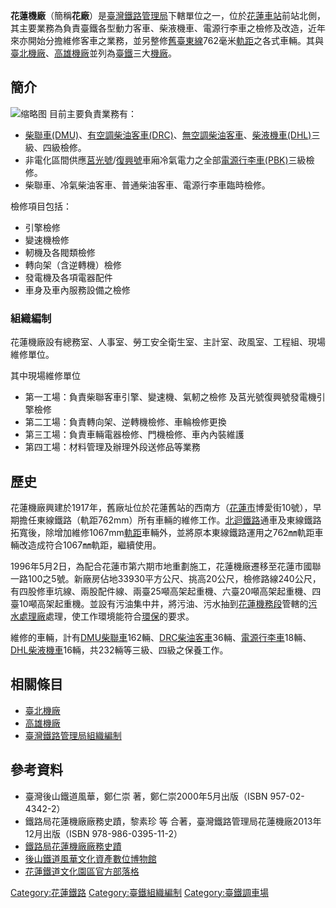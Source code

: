 {{Distinguish|花蓮機場}}
{{coord|23.995747|121.603036|display=title|region:TW_type:rail}} 
'''花蓮機廠'''（簡稱'''花廠'''）是[[臺灣鐵路管理局|臺灣鐵路管理局]]下轄單位之一，位於[[花蓮車站|花蓮車站]]前站北側，其主要業務為負責臺鐵各型動力客車、柴液機車、電源行李車之檢修及改造，近年來亦開始分擔維修客車之業務，並另整修[[臺東線|舊臺東線]]762毫米[[軌距|軌距]]之各式車輛。其與[[臺北機廠|臺北機廠]]、[[高雄機廠|高雄機廠]]並列為[[台灣鐵路|臺鐵]]三大[[機廠|機廠]]。

==簡介==
[[File:TRA_DH210_in_Hualien_Depot_20010717.jpg|缩略图]]
目前主要負責業務有：
*[[臺鐵柴聯車|柴聯車(DMU)]]、[[台鐵DR1000型柴油客車|有空調柴油客車(DRC)]]、[[台鐵柴油客車|無空調柴油客車]]、[[台鐵柴液機車|柴液機車(DHL)]]三級、四級檢修。
*非電化區間供應[[莒光號|莒光號]]/[[復興號列車|復興號]]車廂冷氣電力之全部[[台鐵電源行李車|電源行李車(PBK)]]三級檢修。
*柴聯車、冷氣柴油客車、普通柴油客車、電源行李車臨時檢修。

檢修項目包括：
*引擎檢修
*變速機檢修
*軔機及各閥類檢修
*轉向架（含逆轉機）檢修
*發電機及各項電器配件
*車身及車內服務設備之檢修

===組織編制===
花蓮機廠設有總務室、人事室、勞工安全衛生室、主計室、政風室、工程組、現場維修單位。

其中現場維修單位
*第一工場：負責柴聯客車引擎、變速機、氣軔之檢修 及莒光號復興號發電機引擎檢修
*第二工場：負責轉向架、逆轉機檢修、車輪檢修更換
*第三工場：負責車輛電器檢修、門機檢修、車內內裝維護
*第四工場：材料管理及辦理外段送修品等業務

==歷史==
花蓮機廠興建於1917年，舊廠址位於花蓮舊站的西南方（[[花蓮市|花蓮市]]博愛街10號），早期擔任東線鐵路（軌距762mm）所有車輛的維修工作。[[北迴鐵路|北迴鐵路]]通車及東線鐵路拓寬後，除增加維修1067mm[[軌距|軌距]]車輛外，並將原本東線鐵路運用之762㎜軌距車輛改造成符合1067㎜軌距，繼續使用。

1996年5月2日，為配合花蓮市第六期市地重劃施工，花蓮機廠遷移至花蓮市國聯一路100之5號。新廠房佔地33930平方公尺、挑高20公尺，檢修路線240公尺，有四股修車坑線、兩股配件線、兩臺25噸高架起重機、六臺20噸高架起重機、四臺10噸高架起重機。並設有污油集中井，將污油、污水抽到[[花蓮機務段|花蓮機務段]]管轄的[[污水處理廠|污水處理廠]]處理，使工作環境能符合[[環保|環保]]的要求。 

維修的車輛，計有[[臺鐵柴聯車|DMU柴聯車]]162輛、[[台鐵柴油客車|DRC柴油客車]]36輛、[[台鐵電源行李車|電源行李車]]18輛、[[台鐵DHL100型柴液機車|DHL柴液機車]]16輛，共232輛等三級、四級之保養工作。

==相關條目==
*[[臺北機廠|臺北機廠]]
*[[高雄機廠|高雄機廠]]
*[[臺灣鐵路管理局組織編制|臺灣鐵路管理局組織編制]]

==參考資料==
*臺灣後山鐵道風華，鄭仁崇 著，鄭仁崇2000年5月出版（ISBN 957-02-4342-2）
*鐵路局花蓮機廠廠務史蹟，黎素珍 等 合著，臺灣鐵路管理局花蓮機廠2013年12月出版（ISBN 978-986-0395-11-2）
*[https://web.archive.org/web/20150609163605/http://www.railway.gov.tw/Upload/admin/20140106_01.pdf 鐵路局花蓮機廠廠務史蹟]
*[https://web.archive.org/web/20151020162239/http://document.hccc.gov.tw/railway/ 後山鐵道風華文化資產數位博物館]
*[http://hualienrailway1909.blogspot.tw/ 花蓮鐵道文化園區官方部落格]

{{臺灣總督府交通局}}

[[Category:花蓮鐵路|Category:花蓮鐵路]]
[[Category:臺鐵組織編制|Category:臺鐵組織編制]]
[[Category:臺鐵調車場|Category:臺鐵調車場]]